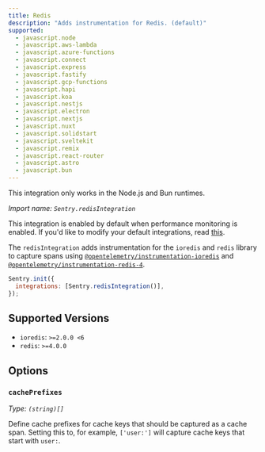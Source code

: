 ```yaml
---
title: Redis
description: "Adds instrumentation for Redis. (default)"
supported:
  - javascript.node
  - javascript.aws-lambda
  - javascript.azure-functions
  - javascript.connect
  - javascript.express
  - javascript.fastify
  - javascript.gcp-functions
  - javascript.hapi
  - javascript.koa
  - javascript.nestjs
  - javascript.electron
  - javascript.nextjs
  - javascript.nuxt
  - javascript.solidstart
  - javascript.sveltekit
  - javascript.remix
  - javascript.react-router
  - javascript.astro
  - javascript.bun
---
```


<Alert>

This integration only works in the Node.js and Bun runtimes.

</Alert>

_Import name: `Sentry.redisIntegration`_

This integration is enabled by default when performance monitoring is enabled. If you'd like to modify your default integrations, read [this](./../#modifying-default-integrations).

The `redisIntegration` adds instrumentation for the `ioredis` and `redis` library to capture spans using [`@opentelemetry/instrumentation-ioredis`](https://www.npmjs.com/package/@opentelemetry/instrumentation-ioredis) and [`@opentelemetry/instrumentation-redis-4`](https://www.npmjs.com/package/@opentelemetry/instrumentation-redis-4).

```JavaScript
Sentry.init({
  integrations: [Sentry.redisIntegration()],
});
```

## Supported Versions

- `ioredis`: `>=2.0.0 <6`
- `redis`: `>=4.0.0`

## Options

### `cachePrefixes`

_Type: `(string)[]`_

Define cache prefixes for cache keys that should be captured as a cache span. Setting this to, for example, `['user:']` will capture cache keys that start with `user:`.
